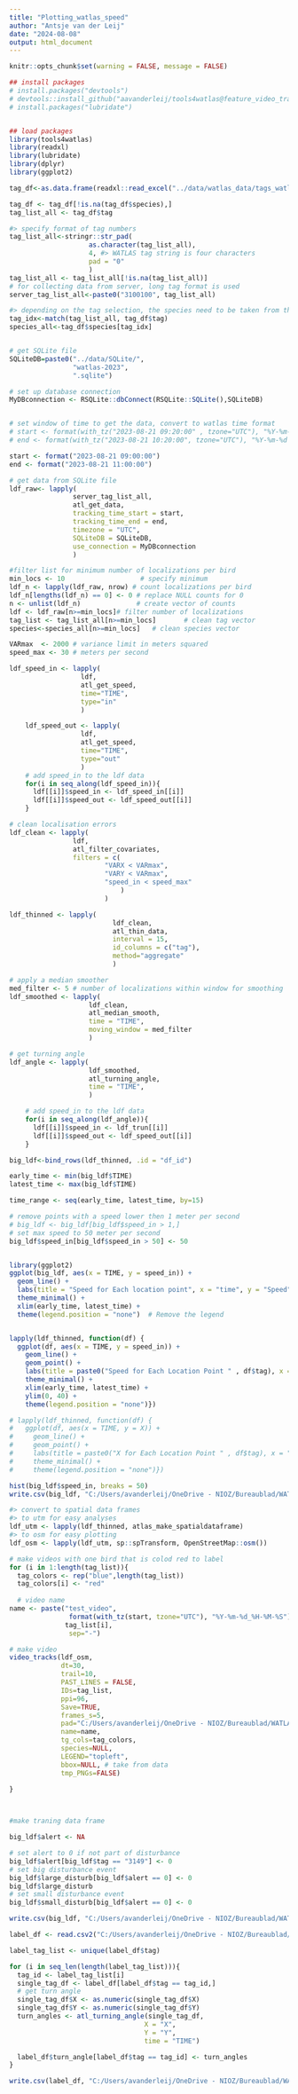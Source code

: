 ```yaml
---
title: "Plotting_watlas_speed"
author: "Antsje van der Leij"
date: "2024-08-08"
output: html_document
---
```

```r
knitr::opts_chunk$set(warning = FALSE, message = FALSE)
```

```r
## install packages
# install.packages("devtools")
# devtools::install_github("aavanderleij/tools4watlas@feature_video_tracks")
# install.packages("lubridate")


## load packages
library(tools4watlas)
library(readxl)
library(lubridate)
library(dplyr)
library(ggplot2)

```



```r
tag_df<-as.data.frame(readxl::read_excel("../data/watlas_data/tags_watlas_all.xlsx"))

tag_df <- tag_df[!is.na(tag_df$species),]
tag_list_all <- tag_df$tag

#> specify format of tag numbers
tag_list_all<-stringr::str_pad(
                    as.character(tag_list_all),
                    4, #> WATLAS tag string is four characters
                    pad = "0"
                    )
tag_list_all <- tag_list_all[!is.na(tag_list_all)]
# for collecting data from server, long tag format is used
server_tag_list_all<-paste0("3100100", tag_list_all)

#> depending on the tag selection, the species need to be taken from the metadata
tag_idx<-match(tag_list_all, tag_df$tag)
species_all<-tag_df$species[tag_idx]



```


```r

# get SQLite file
SQLiteDB=paste0("../data/SQLite/",
                "watlas-2023",
                ".sqlite")

# set up database connection
MyDBconnection <- RSQLite::dbConnect(RSQLite::SQLite(),SQLiteDB)


# set window of time to get the data, convert to watlas time format
# start <- format(with_tz("2023-08-21 09:20:00" , tzone="UTC"), "%Y-%m-%d %H:%M:%S")
# end <- format(with_tz("2023-08-21 10:20:00", tzone="UTC"), "%Y-%m-%d %H:%M:%S")

start <- format("2023-08-21 09:00:00")
end <- format("2023-08-21 11:00:00")

# get data from SQLite file
ldf_raw<- lapply(
                server_tag_list_all,
                atl_get_data,
                tracking_time_start = start,
                tracking_time_end = end,
                timezone = "UTC",
                SQLiteDB = SQLiteDB,
                use_connection = MyDBconnection
                )
```


```r
#filter list for minimum number of localizations per bird
min_locs <- 10                   # specify minimum
ldf_n <- lapply(ldf_raw, nrow) # count localizations per bird
ldf_n[lengths(ldf_n) == 0] <- 0 # replace NULL counts for 0
n <- unlist(ldf_n)              # create vector of counts
ldf <- ldf_raw[n>=min_locs]# filter number of localizations
tag_list <- tag_list_all[n>=min_locs]       # clean tag vector
species<-species_all[n>=min_locs]   # clean species vector

VARmax  <- 2000 # variance limit in meters squared
speed_max <- 30 # meters per second

ldf_speed_in <- lapply(
                  ldf,
                  atl_get_speed,
                  time="TIME",
                  type="in"
                  )

    ldf_speed_out <- lapply(
                  ldf,
                  atl_get_speed,
                  time="TIME",
                  type="out"
                  )
    # add speed_in to the ldf data
    for(i in seq_along(ldf_speed_in)){
      ldf[[i]]$speed_in <- ldf_speed_in[[i]]
      ldf[[i]]$speed_out <- ldf_speed_out[[i]]
    }

# clean localisation errors
ldf_clean <- lapply(
                ldf,
                atl_filter_covariates,
                filters = c(
                        "VARX < VARmax",
                        "VARY < VARmax",
                        "speed_in < speed_max" 
                            )
                        )

ldf_thinned <- lapply(
                          ldf_clean,
                          atl_thin_data,
                          interval = 15,
                          id_columns = c("tag"),
                          method="aggregate"
                          )

# apply a median smoother
med_filter <- 5 # number of localizations within window for smoothing
ldf_smoothed <- lapply(
                    ldf_clean,
                    atl_median_smooth,
                    time = "TIME",
                    moving_window = med_filter
                    )

# get turning angle
ldf_angle <- lapply(
                    ldf_smoothed,
                    atl_turning_angle,
                    time = "TIME",
                    )

    # add speed_in to the ldf data
    for(i in seq_along(ldf_angle)){
      ldf[[i]]$speed_in <- ldf_trun[[i]]
      ldf[[i]]$speed_out <- ldf_speed_out[[i]]
    }

```

```r

big_ldf<-bind_rows(ldf_thinned, .id = "df_id")

early_time <- min(big_ldf$TIME)
latest_time <- max(big_ldf$TIME)

time_range <- seq(early_time, latest_time, by=15)

# remove points with a speed lower then 1 meter per second
# big_ldf <- big_ldf[big_ldf$speed_in > 1,]
# set max speed to 50 meter per second 
big_ldf$speed_in[big_ldf$speed_in > 50] <- 50


library(ggplot2)
ggplot(big_ldf, aes(x = TIME, y = speed_in)) +
  geom_line() +
  labs(title = "Speed for Each location point", x = "time", y = "Speed") +
  theme_minimal() +
  xlim(early_time, latest_time) +
  theme(legend.position = "none")  # Remove the legend


lapply(ldf_thinned, function(df) {
  ggplot(df, aes(x = TIME, y = speed_in)) +
    geom_line() +
    geom_point() +
    labs(title = paste0("Speed for Each Location Point " , df$tag), x = "Time", y = "speed") +
    theme_minimal() +
    xlim(early_time, latest_time) +
    ylim(0, 40) +
    theme(legend.position = "none")})

# lapply(ldf_thinned, function(df) {
#   ggplot(df, aes(x = TIME, y = X)) +
#     geom_line() +
#     geom_point() +
#     labs(title = paste0("X for Each Location Point " , df$tag), x = "Time", y = "X") +
#     theme_minimal() +
#     theme(legend.position = "none")})

hist(big_ldf$speed_in, breaks = 50)
write.csv(big_ldf, "C:/Users/avanderleij/OneDrive - NIOZ/Bureaublad/WATLAS_disturbance/training_data/label_test.csv", row.names = FALSE )

```

```r
#> convert to spatial data frames
#> to utm for easy analyses
ldf_utm <- lapply(ldf_thinned, atlas_make_spatialdataframe)
#> to osm for easy plotting
ldf_osm <- lapply(ldf_utm, sp::spTransform, OpenStreetMap::osm())

# make videos with one bird that is colod red to label
for (i in 1:length(tag_list)){
  tag_colors <- rep("blue",length(tag_list))
  tag_colors[i] <- "red"
  
  # video name
name <- paste("test_video",
   	           format(with_tz(start, tzone="UTC"), "%Y-%m-%d_%H-%M-%S"),
              tag_list[i],
   	           sep="-")

# make video
video_tracks(ldf_osm,
             dt=30,
             trail=10,
             PAST_LINES = FALSE,
             IDs=tag_list,
             ppi=96,
             Save=TRUE,
             frames_s=5,
             pad="C:/Users/avanderleij/OneDrive - NIOZ/Bureaublad/WATLAS_disturbance/track_videos/single_bird_disturbance_check/",
             name=name,
             tg_cols=tag_colors,
             species=NULL,
             LEGEND="topleft",
             bbox=NULL, # take from data
             tmp_PNGs=FALSE)
  
}




```

```r

#make traning data frame

big_ldf$alert <- NA

# set alert to 0 if not part of disturbance
big_ldf$alert[big_ldf$tag == "3149"] <- 0
# set big disturbance event
big_ldf$large_disturb[big_ldf$alert == 0] <- 0
big_ldf$large_disturb
# set small disturbance event
big_ldf$small_disturb[big_ldf$alert == 0] <- 0

write.csv(big_ldf, "C:/Users/avanderleij/OneDrive - NIOZ/Bureaublad/WATLAS_disturbance/training_data/label_test.csv", row.names = FALSE )


```

```r

label_df <- read.csv2("C:/Users/avanderleij/OneDrive - NIOZ/Bureaublad/WATLAS_disturbance/training_data/train_data_frame.csv", sep = ",")

label_tag_list <- unique(label_df$tag)

for (i in seq_len(length(label_tag_list))){
  tag_id <- label_tag_list[i]
  single_tag_df <- label_df[label_df$tag == tag_id,]
  # get turn angle
  single_tag_df$X <- as.numeric(single_tag_df$X)
  single_tag_df$Y <- as.numeric(single_tag_df$Y)
  turn_angles <- atl_turning_angle(single_tag_df,
                                  X = "X",
                                  Y = "Y",
                                  time = "TIME")

  label_df$turn_angle[label_df$tag == tag_id] <- turn_angles
}

write.csv(label_df, "C:/Users/avanderleij/OneDrive - NIOZ/Bureaublad/WATLAS_disturbance/training_data/label_test_angle.csv", row.names = FALSE )
```



